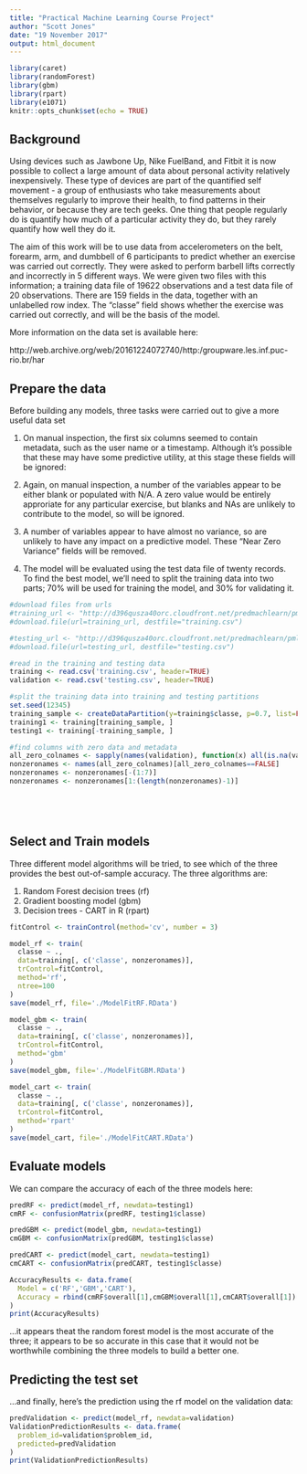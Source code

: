 ```yaml
---
title: "Practical Machine Learning Course Project"
author: "Scott Jones"
date: "19 November 2017"
output: html_document
---
```


```r
library(caret)
library(randomForest)
library(gbm)
library(rpart)
library(e1071)
knitr::opts_chunk$set(echo = TRUE)
```

## Background

Using devices such as Jawbone Up, Nike FuelBand, and Fitbit it is now possible to collect a large amount of data about personal activity relatively inexpensively. These type of devices are part of the quantified self movement - a group of enthusiasts who take measurements about themselves regularly to improve their health, to find patterns in their behavior, or because they are tech geeks. One thing that people regularly do is quantify how much of a particular activity they do, but they rarely quantify how well they do it. 

The aim of this work will be to use data from accelerometers on the belt, forearm, arm, and dumbbell of 6 participants to predict whether an exercise was carried out correctly. They were asked to perform barbell lifts correctly and incorrectly in 5 different ways. We were given two files with this information; a training data file of 19622 observations and a test data file of 20 observations. There are 159 fields in the data, together with an unlabelled row index. The "classe" field shows whether the exercise was carried out correctly, and will be the basis of the model.

More information on the data set is available here: 

http://web.archive.org/web/20161224072740/http:/groupware.les.inf.puc-rio.br/har

## Prepare the data

Before building any models, three tasks were carried out to give a more useful data set

1) On manual inspection, the first six columns seemed to contain metadata, such as the user name or a timestamp. Although it's possible that these may have some predictive utility, at this stage these fields will be ignored:

2) Again, on manual inspection, a number of the variables appear to be either blank or populated with N/A. A zero value would be entirely approriate for any particular exercise, but blanks and NAs are unlikely to contribute to the model, so will be ignored.

3) A number of variables appear to have almost no variance, so are unlikely to have any impact on a predictive model. These "Near Zero Variance" fields will be removed.

4) The model will be evaluated using the test data file of twenty records. To find the best model, we'll need to split the training data into two parts; 70% will be used for training the model, and 30% for validating it. 

```r

#download files from urls
#training_url <- "http://d396qusza40orc.cloudfront.net/predmachlearn/pml-training.csv"
#download.file(url=training_url, destfile="training.csv")

#testing_url <- "http://d396qusza40orc.cloudfront.net/predmachlearn/pml-testing.csv"
#download.file(url=testing_url, destfile="testing.csv")

#read in the training and testing data
training <- read.csv('training.csv', header=TRUE)
validation <- read.csv('testing.csv', header=TRUE)

#split the training data into training and testing partitions
set.seed(12345)
training_sample <- createDataPartition(y=training$classe, p=0.7, list=FALSE)
training1 <- training[training_sample, ]
testing1 <- training[-training_sample, ]

#find columns with zero data and metadata
all_zero_colnames <- sapply(names(validation), function(x) all(is.na(validation[,x])==TRUE))
nonzeronames <- names(all_zero_colnames)[all_zero_colnames==FALSE]
nonzeronames <- nonzeronames[-(1:7)]
nonzeronames <- nonzeronames[1:(length(nonzeronames)-1)]






```

## Select and Train models

Three different model algorithms will be tried, to see which of the three provides the best out-of-sample accuracy. The three algorithms are:
    
1) Random Forest decision trees (rf)
2) Gradient boosting model (gbm)
3) Decision trees - CART in R (rpart)


```r

fitControl <- trainControl(method='cv', number = 3)

model_rf <- train(
  classe ~ ., 
  data=training[, c('classe', nonzeronames)],
  trControl=fitControl,
  method='rf',
  ntree=100
)
save(model_rf, file='./ModelFitRF.RData')

model_gbm <- train(
  classe ~ ., 
  data=training[, c('classe', nonzeronames)],
  trControl=fitControl,
  method='gbm'
)
save(model_gbm, file='./ModelFitGBM.RData')

model_cart <- train(
  classe ~ ., 
  data=training[, c('classe', nonzeronames)],
  trControl=fitControl,
  method='rpart'
)
save(model_cart, file='./ModelFitCART.RData')

```

## Evaluate models

We can compare the accuracy of each of the three models here:

```r

predRF <- predict(model_rf, newdata=testing1)
cmRF <- confusionMatrix(predRF, testing1$classe)

predGBM <- predict(model_gbm, newdata=testing1)
cmGBM <- confusionMatrix(predGBM, testing1$classe)

predCART <- predict(model_cart, newdata=testing1)
cmCART <- confusionMatrix(predCART, testing1$classe)

AccuracyResults <- data.frame(
  Model = c('RF','GBM','CART'),
  Accuracy = rbind(cmRF$overall[1],cmGBM$overall[1],cmCART$overall[1])
)
print(AccuracyResults)

```
...it appears theat the random forest model is the most accurate of the three; it appears to be so accurate in this case that it would not be worthwhile combining the three models to build a better one.

## Predicting the test set

...and finally, here's the prediction using the rf model on the validation data:

```r

predValidation <- predict(model_rf, newdata=validation)
ValidationPredictionResults <- data.frame(
  problem_id=validation$problem_id,
  predicted=predValidation
)
print(ValidationPredictionResults)

```



